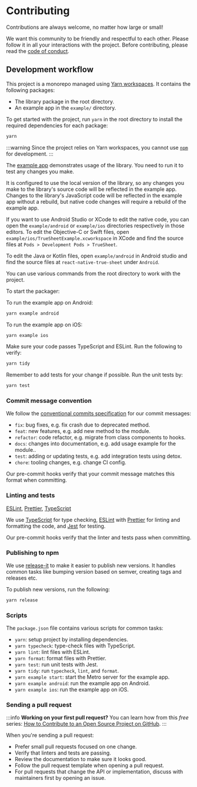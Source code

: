 # Contributing

Contributions are always welcome, no matter how large or small!

We want this community to be friendly and respectful to each other. Please follow it in all your interactions with the project. Before contributing, please read the [code of conduct](https://github.com/lodev09/react-native-true-sheet/blob/main/CODE_OF_CONDUCT.md).

## Development workflow

This project is a monorepo managed using [Yarn workspaces](https://yarnpkg.com/features/workspaces). It contains the following packages:

- The library package in the root directory.
- An example app in the `example/` directory.

To get started with the project, run `yarn` in the root directory to install the required dependencies for each package:

```sh
yarn
```

:::warning
Since the project relies on Yarn workspaces, you cannot use [`npm`](https://github.com/npm/cli) for development.
:::

The [example app](https://github.com/lodev09/react-native-true-sheet/tree/main/example) demonstrates usage of the library. You need to run it to test any changes you make.

It is configured to use the local version of the library, so any changes you make to the library's source code will be reflected in the example app. Changes to the library's JavaScript code will be reflected in the example app without a rebuild, but native code changes will require a rebuild of the example app.

If you want to use Android Studio or XCode to edit the native code, you can open the `example/android` or `example/ios` directories respectively in those editors. To edit the Objective-C or Swift files, open `example/ios/TrueSheetExample.xcworkspace` in XCode and find the source files at `Pods > Development Pods > TrueSheet`.

To edit the Java or Kotlin files, open `example/android` in Android studio and find the source files at `react-native-true-sheet` under `Android`.

You can use various commands from the root directory to work with the project.

To start the packager:

To run the example app on Android:

```sh
yarn example android
```

To run the example app on iOS:

```sh
yarn example ios
```

Make sure your code passes TypeScript and ESLint. Run the following to verify:

```sh
yarn tidy
```

Remember to add tests for your change if possible. Run the unit tests by:

```sh
yarn test
```

### Commit message convention

We follow the [conventional commits specification](https://www.conventionalcommits.org/en) for our commit messages:

- `fix`: bug fixes, e.g. fix crash due to deprecated method.
- `feat`: new features, e.g. add new method to the module.
- `refactor`: code refactor, e.g. migrate from class components to hooks.
- `docs`: changes into documentation, e.g. add usage example for the module..
- `test`: adding or updating tests, e.g. add integration tests using detox.
- `chore`: tooling changes, e.g. change CI config.

Our pre-commit hooks verify that your commit message matches this format when committing.

### Linting and tests

[ESLint](https://eslint.org/), [Prettier](https://prettier.io/), [TypeScript](https://www.typescriptlang.org/)

We use [TypeScript](https://www.typescriptlang.org/) for type checking, [ESLint](https://eslint.org/) with [Prettier](https://prettier.io/) for linting and formatting the code, and [Jest](https://jestjs.io/) for testing.

Our pre-commit hooks verify that the linter and tests pass when committing.

### Publishing to npm

We use [release-it](https://github.com/release-it/release-it) to make it easier to publish new versions. It handles common tasks like bumping version based on semver, creating tags and releases etc.

To publish new versions, run the following:

```sh
yarn release
```

### Scripts

The `package.json` file contains various scripts for common tasks:

- `yarn`: setup project by installing dependencies.
- `yarn typecheck`: type-check files with TypeScript.
- `yarn lint`: lint files with ESLint.
- `yarn format`: format files with Prettier.
- `yarn test`: run unit tests with Jest.
- `yarn tidy`: run `typecheck`, `lint`, and `format`.
- `yarn example start`: start the Metro server for the example app.
- `yarn example android`: run the example app on Android.
- `yarn example ios`: run the example app on iOS.

### Sending a pull request

:::info
**Working on your first pull request?** You can learn how from this _free_ series: [How to Contribute to an Open Source Project on GitHub](https://app.egghead.io/playlists/how-to-contribute-to-an-open-source-project-on-github).
:::

When you're sending a pull request:

- Prefer small pull requests focused on one change.
- Verify that linters and tests are passing.
- Review the documentation to make sure it looks good.
- Follow the pull request template when opening a pull request.
- For pull requests that change the API or implementation, discuss with maintainers first by opening an issue.
